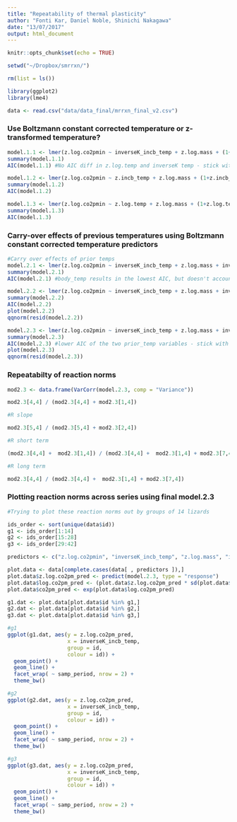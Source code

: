 ```yaml
---
title: "Repeatability of thermal plasticity"
author: "Fonti Kar, Daniel Noble, Shinichi Nakagawa"
date: "13/07/2017"
output: html_document
---
```


```r
knitr::opts_chunk$set(echo = TRUE)
```


```r
setwd("~/Dropbox/smrrxn/")

rm(list = ls())

library(ggplot2)
library(lme4)

data <- read.csv("data/data_final/mrrxn_final_v2.csv")
```

### Use Boltzmann constant corrected temperature or z-transformed temperature?

```r
model.1.1 <- lmer(z.log.co2pmin ~ inverseK_incb_temp + z.log.mass + (1+inverseK_incb_temp|id) + (1+inverseK_incb_temp|series), data = data)
summary(model.1.1)
AIC(model.1.1) #No AIC diff in z.log.temp and inverseK temp - stick with inverseK temp

model.1.2 <- lmer(z.log.co2pmin ~ z.incb_temp + z.log.mass + (1+z.incb_temp|id) + (1+z.incb_temp|series), data = data)
summary(model.1.2)
AIC(model.1.2) 

model.1.3 <- lmer(z.log.co2pmin ~ z.log.temp + z.log.mass + (1+z.log.temp|id) + (1+z.log.temp|series), data = data)
summary(model.1.3)
AIC(model.1.3)  
```

### Carry-over effects of previous temperatures using Boltzmann constant corrected temperature predictors

```r
#Carry over effects of prior temps 
model.2.1 <- lmer(z.log.co2pmin ~ inverseK_incb_temp + z.log.mass + inverseK_body_temp + (1+inverseK_incb_temp|id) + (1+inverseK_incb_temp|series), data = data)
summary(model.2.1)
AIC(model.2.1) #body_temp results in the lowest AIC, but doesn't account for prior measurement temps.

model.2.2 <- lmer(z.log.co2pmin ~ inverseK_incb_temp + z.log.mass + inverseK_prior_temp1 + (1+inverseK_incb_temp|id) + (1+inverseK_incb_temp|series), data = data)
summary(model.2.2)
AIC(model.2.2) 
plot(model.2.2)
qqnorm(resid(model.2.2))

model.2.3 <- lmer(z.log.co2pmin ~ inverseK_incb_temp + z.log.mass + inverseK_prior_temp2 + (1+inverseK_incb_temp|id) + (1+inverseK_incb_temp|series), data = data)
summary(model.2.3)
AIC(model.2.3) #lower AIC of the two prior_temp variables - stick with this one for final model
plot(model.2.3)
qqnorm(resid(model.2.3)) 
```

### Repeatabilty of reaction norms

```r
mod2.3 <- data.frame(VarCorr(model.2.3, comp = "Variance"))

mod2.3[4,4] / (mod2.3[4,4] + mod2.3[1,4]) 

#R slope

mod2.3[5,4] / (mod2.3[5,4] + mod2.3[2,4]) 

#R short term

(mod2.3[4,4] +  mod2.3[1,4]) / (mod2.3[4,4] +  mod2.3[1,4] + mod2.3[7,4]) 

#R long term

mod2.3[4,4] / (mod2.3[4,4] +  mod2.3[1,4] + mod2.3[7,4])
```


### Plotting reaction norms across series using final model.2.3

```r
#Trying to plot these reaction norms out by groups of 14 lizards

ids_order <- sort(unique(data$id))
g1 <- ids_order[1:14]
g2 <- ids_order[15:28]
g3 <- ids_order[29:42]

predictors <- c("z.log.co2pmin", "inverseK_incb_temp", "z.log.mass", "inverseK_prior_temp2" , "id" ,"series")

plot.data <- data[complete.cases(data[ , predictors ]),]
plot.data$z.log.co2pm_pred <- predict(model.2.3, type = "response")
plot.data$log.co2pm_pred <- (plot.data$z.log.co2pm_pred * sd(plot.data$log.co2pmin)) + mean(plot.data$log.co2pmin)
plot.data$co2pm_pred <- exp(plot.data$log.co2pm_pred)

g1.dat <- plot.data[plot.data$id %in% g1,]
g2.dat <- plot.data[plot.data$id %in% g2,]
g3.dat <- plot.data[plot.data$id %in% g3,]
```

```r
#g1
ggplot(g1.dat, aes(y = z.log.co2pm_pred, 
                   x = inverseK_incb_temp,
                   group = id, 
                   colour = id)) +
  geom_point() +
  geom_line() + 
  facet_wrap( ~ samp_period, nrow = 2) +
  theme_bw()   

#g2
ggplot(g2.dat, aes(y = z.log.co2pm_pred, 
                   x = inverseK_incb_temp,
                   group = id, 
                   colour = id)) +
  geom_point() +
  geom_line() + 
  facet_wrap( ~ samp_period, nrow = 2) +
  theme_bw() 

#g3
ggplot(g3.dat, aes(y = z.log.co2pm_pred, 
                   x = inverseK_incb_temp,
                   group = id, 
                   colour = id)) +
  geom_point() +
  geom_line() + 
  facet_wrap( ~ samp_period, nrow = 2) +
  theme_bw() 

```
